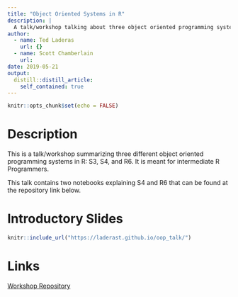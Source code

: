 ```yaml
---
title: "Object Oriented Systems in R"
description: |
  A talk/workshop talking about three object oriented programming systems in R.
author:
  - name: Ted Laderas
    url: {}
  - name: Scott Chamberlain
    url: 
date: 2019-05-21
output:
  distill::distill_article:
    self_contained: true
---
```



```r
knitr::opts_chunk$set(echo = FALSE)
```

# Description

This is a talk/workshop summarizing three different object oriented programming systems in R: S3, S4, and R6. It is meant for intermediate R Programmers.

This talk contains two notebooks explaining S4 and R6 that can be found at the repository link below.

# Introductory Slides

```r
knitr::include_url("https://laderast.github.io/oop_talk/")
```

# Links

[Workshop Repository](https://github.com/laderast/oop_talk/){.btn .btn--info}